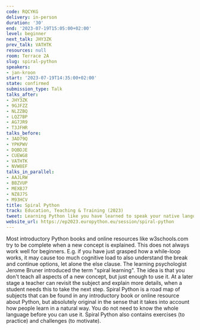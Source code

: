 ```yaml
---
code: RQCYKG
delivery: in-person
duration: '30'
end: '2023-07-19T15:05:00+02:00'
level: beginner
next_talk: JHY3ZK
prev_talk: VATHTK
resources: null
room: Terrace 2A
slug: spiral-python
speakers:
- jan-kroon
start: '2023-07-19T14:35:00+02:00'
state: confirmed
submission_type: Talk
talks_after:
- JHY3ZK
- 9GJFZZ
- NLZZBQ
- LQZ7BP
- AG7JR9
- T3JFHR
talks_before:
- 3AD79Q
- YPKPWV
- DQBDJE
- CUEWG8
- VATHTK
- NVW8EF
talks_in_parallel:
- AAJLRW
- BBZVUP
- MEXBJ7
- NZ8J7S
- M93HCV
title: Spiral Python
track: Education, Teaching & Training (2023)
tweet: Learning Python like you have learned to speak your native language.
website_url: https://ep2023.europython.eu/session/spiral-python
---
```


Most introductory Python books and online resources like w3schools.com try to be complete when a new concept is explained. This does not always work well for beginners. E.g. if you have just grasped how a while-loop  works, it may cause too much cognitive load to also understand the break and continue options, let alone the else clause.
The learning psychologist Jerome Bruner introduced the term "spiral learning". The idea is that you don't teach all aspects of a new concept, but just enough to use it. At a later stage a teacher can revisit the subject and explain more details, when a student needs this to take the next step.
Spiral Python is a road map of subjects that can be found in any introductory book or online resource about Python, but absolutely original in the sense that it takes into account how people learn in a natural way. You do not need to know the whole language before you can use it. Spiral Python also contains exercises (to practice) and challenges (to motivate).
